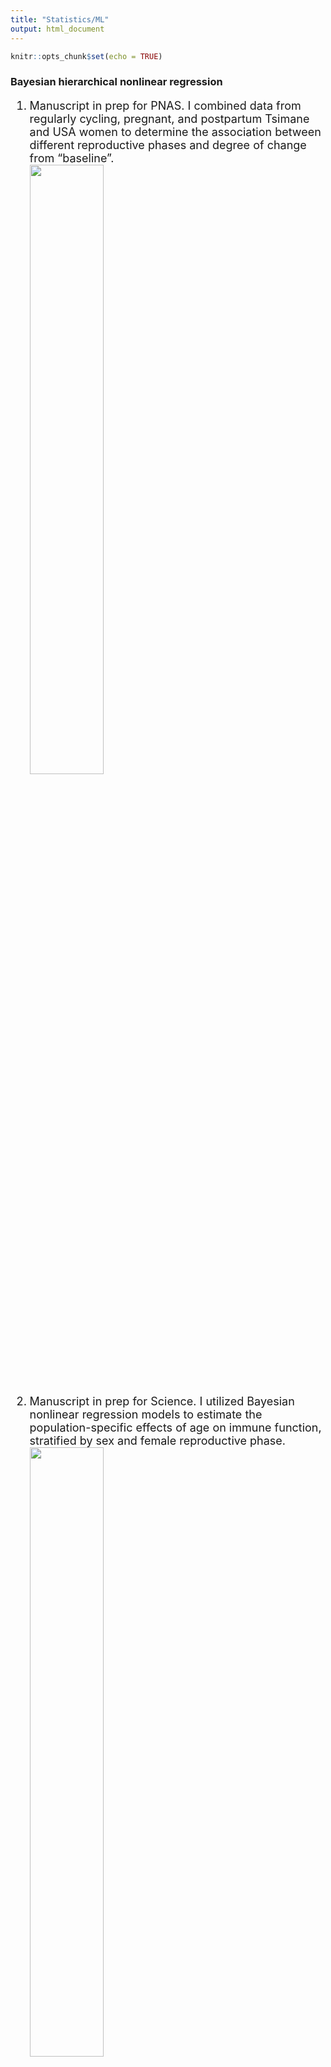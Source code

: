 ```yaml
---
title: "Statistics/ML"
output: html_document
---
```


```r
knitr::opts_chunk$set(echo = TRUE)
```

### Bayesian hierarchical nonlinear regression 
<font size="4">

1.  Manuscript in prep for PNAS. I combined data from regularly cycling, pregnant, and postpartum Tsimane and USA women to determine the association between different reproductive phases and degree of change from "baseline".<br />
![](Rplot.jpeg){width=50%}

2. Manuscript in prep for Science. I utilized Bayesian nonlinear regression models to estimate the population-specific effects of age on immune function, stratified by sex and female reproductive phase. <br />
![](SexDif.png){width=50%}

3. A for-fun [side project](ProjectA.html){target="_blank"}, where I estimate the non-linear sex-specific effects of age on estradiol and testosterone levels and compare model outputs using brms versus mgcv packages. <br />
![](plotpa.png){width=75%}

### Bayesian hierarchical linear regression
I utilized fully Bayesian hierarchical regression models to estimate and comparing the effects of trimester of pregnancy on immune status among Tsimane and USA women. Results published in [Immune function during pregnancy varies between ecologically dinstinct populations](https://academic.oup.com/emph/article/2020/1/114/5866980){target="_blank"}. <br />
![](Figure2.jpg){width=55%}

### Classification using Bayesian binomial modeling
During summer 2021, I worked with my [Research Mentorship Program](https://summer.ucsb.edu/programs/research-mentorship-program/overview){target="_blank"} student Delaney Nordstrom to pull publically available data from the [Sex, Gender and COVID-19 project](https://globalhealth5050.org/the-sex-gender-and-covid-19-project/){target="_blank"} to determine if/how sex bias in COVID-19 mortality vared by country using Bayesian binomial models. <br />
![](RMP.png){width=45%}

### Logistic regression & Classification using ML
<font size="4">
A for-fun [machine learning project](ProjectB.html){target="_blank"} using logistic regression, Naïve Bayes, and *k*-Nearest neighbors to predict precipitation in Seattle. <br />
![](kneighbors.png){width=40%}

